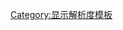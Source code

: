 {{User resolution|x=3840|y=2160}}<noinclude>[[Category:显示解析度模板]]</noinclude>
<noinclude>{{documentation}}</noinclude>